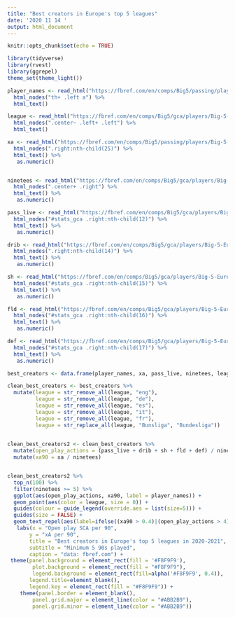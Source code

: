```yaml
---
title: "Best creators in Europe's top 5 leagues"
date: '2020 11 14 '
output: html_document
---
```


```r
knitr::opts_chunk$set(echo = TRUE)
```

```r
library(tidyverse)
library(rvest)
library(ggrepel)
theme_set(theme_light())
```

```r
player_names <- read_html("https://fbref.com/en/comps/Big5/passing/players/Big-5-European-Leagues-Stats") %>% 
  html_nodes("th+ .left a") %>% 
  html_text()

league <- read_html("https://fbref.com/en/comps/Big5/gca/players/Big-5-European-Leagues-Stats") %>% 
  html_nodes(".center~ .left+ .left") %>% 
  html_text()

xa <- read_html("https://fbref.com/en/comps/Big5/passing/players/Big-5-European-Leagues-Stats") %>% 
  html_nodes(".right:nth-child(25)") %>% 
  html_text() %>% 
   as.numeric()


ninetees <- read_html("https://fbref.com/en/comps/Big5/gca/players/Big-5-European-Leagues-Stats") %>% 
  html_nodes(".center+ .right") %>% 
  html_text() %>% 
   as.numeric()

pass_live <- read_html("https://fbref.com/en/comps/Big5/gca/players/Big-5-European-Leagues-Stats") %>% 
  html_nodes("#stats_gca .right:nth-child(12)") %>% 
  html_text() %>% 
   as.numeric()

drib <- read_html("https://fbref.com/en/comps/Big5/gca/players/Big-5-European-Leagues-Stats") %>% 
  html_nodes(".right:nth-child(14)") %>% 
  html_text() %>% 
   as.numeric()

sh <- read_html("https://fbref.com/en/comps/Big5/gca/players/Big-5-European-Leagues-Stats") %>% 
  html_nodes("#stats_gca .right:nth-child(15)") %>% 
  html_text() %>% 
   as.numeric()

fld <- read_html("https://fbref.com/en/comps/Big5/gca/players/Big-5-European-Leagues-Stats") %>% 
  html_nodes("#stats_gca .right:nth-child(16)") %>% 
  html_text() %>% 
   as.numeric()

def <- read_html("https://fbref.com/en/comps/Big5/gca/players/Big-5-European-Leagues-Stats") %>% 
  html_nodes("#stats_gca .right:nth-child(17)") %>% 
  html_text() %>% 
   as.numeric()


```

```r
best_creators <- data.frame(player_names, xa, pass_live, ninetees, league, drib, sh, fld, def)

clean_best_creators <- best_creators %>% 
  mutate(league = str_remove_all(league, "eng"),
         league = str_remove_all(league, "de"),
         league = str_remove_all(league, "es"),
         league = str_remove_all(league, "it"),
         league = str_remove_all(league, "fr"),
         league = str_replace_all(league, "Bunsliga", "Bundesliga"))
   

clean_best_creators2 <- clean_best_creators %>% 
  mutate(open_play_actions = (pass_live + drib + sh + fld + def) / ninetees) %>% 
  mutate(xa90 = xa / ninetees) 


clean_best_creators2 %>%
  top_n(100) %>% 
  filter(ninetees >= 5) %>% 
  ggplot(aes(open_play_actions, xa90, label = player_names)) +
  geom_point(aes(color = league, size = 0)) +
  guides(colour = guide_legend(override.aes = list(size=5))) +
  guides(size = FALSE) +
  geom_text_repel(aes(label=ifelse((xa90 > 0.4)|(open_play_actions > 4), player_names,''))) +
   labs(x = "Open play SCA per 90",
       y = "xA per 90",
       title = "Best creators in Europe's top 5 leagues in 2020-2021",
       subtitle = "Minimum 5 90s played", 
       caption = "data: fbref.com") +
 theme(panel.background = element_rect(fill = '#F8F9F9'),
        plot.background = element_rect(fill = "#F8F9F9"),
        legend.background = element_rect(fill=alpha('#F8F9F9', 0.4)),
       legend.title=element_blank(),
       legend.key = element_rect(fill = "#F8F9F9")) + 
    theme(panel.border = element_blank(),
        panel.grid.major = element_line(color = "#ABB2B9"),
        panel.grid.minor = element_line(color = "#ABB2B9"))

```
